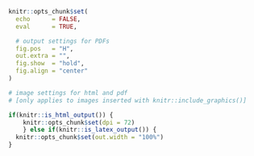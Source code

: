 
```r
knitr::opts_chunk$set(
  echo      = FALSE, 
  eval      = TRUE, 

  # output settings for PDFs
  fig.pos   = "H", 
  out.extra = "", 
  fig.show  = "hold",
  fig.align = "center"
)

# image settings for html and pdf
# [only applies to images inserted with knitr::include_graphics()]

if(knitr::is_html_output()) {
	knitr::opts_chunk$set(dpi = 72)
	} else if(knitr::is_latex_output()) {
  knitr::opts_chunk$set(out.width = "100%")
}
```
